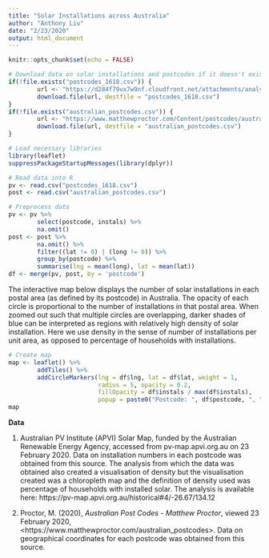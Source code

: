 ```yaml
---
title: "Solar Installations across Australia"
author: "Anthony Liu"
date: "2/23/2020"
output: html_document
---
```


```r
knitr::opts_chunk$set(echo = FALSE)
```

```r
# Download data on solar installations and postcodes if it doesn't exist
if(!file.exists("postcodes_1618.csv")) {
        url <- "https://d284f79vx7w9nf.cloudfront.net/attachments/analysis/5/postcodes_1618.csv"
        download.file(url, destfile = "postcodes_1618.csv")
}
if(!file.exists("australian_postcodes.csv")) {
        url <- "https://www.matthewproctor.com/Content/postcodes/australian_postcodes.csv"
        download.file(url, destfile = "australian_postcodes.csv")
}

# Load necessary libraries
library(leaflet)
suppressPackageStartupMessages(library(dplyr))

# Read data into R
pv <- read.csv("postcodes_1618.csv")
post <- read.csv("australian_postcodes.csv")

# Preprocess data
pv <- pv %>%
        select(postcode, instals) %>%
        na.omit()
post <- post %>%
        na.omit() %>%
        filter((lat != 0) | (long != 0)) %>%
        group_by(postcode) %>%
        summarise(lng = mean(long), lat = mean(lat))
df <- merge(pv, post, by = 'postcode')
```

The interactive map below displays the number of solar installations in each postal area (as defined by its postcode) in Australia. The opacity of each circle is proportional to the number of installations in that postal area. When zoomed out such that multiple circles are overlapping, darker shades of blue can be interpreted as regions with relatively high density of solar installation. Here we use density in the sense of number of installations per unit area, as opposed to percentage of households with installations.

```r
# Create map
map <- leaflet() %>%
        addTiles() %>%
        addCircleMarkers(lng = df$lng, lat = df$lat, weight = 1,
                         radius = 5, opacity = 0.2,
                         fillOpacity = df$instals / max(df$instals),
                         popup = paste0("Postcode: ", df$postcode, ", ", "Installations: ", df$instals))
map
```

**Data**

1. Australian PV Institute (APVI) Solar Map, funded by the Australian Renewable Energy Agency, accessed from pv-map.apvi.org.au on 23 February 2020. Data on installation numbers in each postcode was obtained from this source. The analysis from which the data was obtained also created a visualisation of density but the visualisation created was a chloropleth map and the definition of density used was percentage of households with installed solar. The analysis is available here: https://pv-map.apvi.org.au/historical#4/-26.67/134.12

2. Proctor, M. (2020), *Australian Post Codes - Matthew Proctor*, viewed 23 February 2020, \<https://www.matthewproctor.com/australian_postcodes>. Data on geographical coordinates for each postcode was obtained from this source.